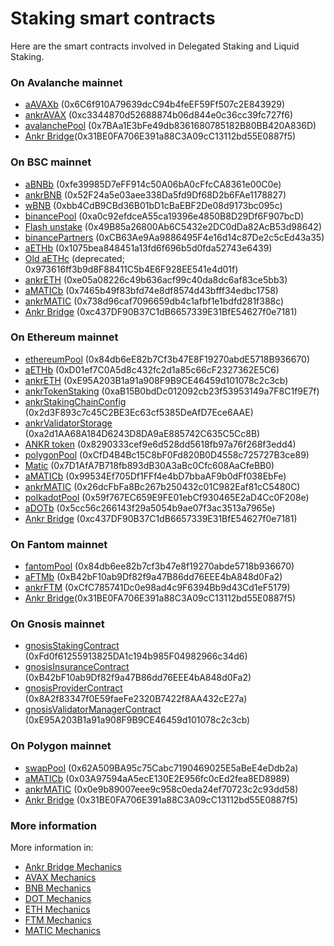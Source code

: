 # Staking smart contracts
Here are the smart contracts involved in Delegated Staking and Liquid Staking.

### On Avalanche mainnet
* [aAVAXb](https://snowtrace.io/address/0x6C6f910A79639dcC94b4feEF59Ff507c2E843929) (0x6C6f910A79639dcC94b4feEF59Ff507c2E843929)
* [ankrAVAX](https://snowtrace.io/address/0xc3344870d52688874b06d844e0c36cc39fc727f6) (0xc3344870d52688874b06d844e0c36cc39fc727f6)
* [avalanchePool](https://snowtrace.io/address/0x7BAa1E3bFe49db8361680785182B80BB420A836D) (0x7BAa1E3bFe49db8361680785182B80BB420A836D)
* [Ankr Bridge](https://snowtrace.io/address/0x31BE0FA706E391a88C3A09cC13112bd55E0887f5)(0x31BE0FA706E391a88C3A09cC13112bd55E0887f5)

### On BSC mainnet
* [aBNBb](https://bscscan.com/address/0xfe39985D7eFF914c50A06bA0cFfcCA8361e00C0e) (0xfe39985D7eFF914c50A06bA0cFfcCA8361e00C0e)
* [ankrBNB](https://bscscan.com/address/0x52F24a5e03aee338Da5fd9Df68D2b6FAe1178827) (0x52F24a5e03aee338Da5fd9Df68D2b6FAe1178827)
* [wBNB](https://bscscan.com/address/0xbb4CdB9CBd36B01bD1cBaEBF2De08d9173bc095c) (0xbb4CdB9CBd36B01bD1cBaEBF2De08d9173bc095c)
* [binancePool](https://bscscan.com/address/0xa0c92efdceA55ca19396e4850B8D29Df6F907bcD) (0xa0c92efdceA55ca19396e4850B8D29Df6F907bcD)
* [Flash unstake](https://bscscan.com/address/0x49B85a26800Ab6C5432e2DC0dDa82AcB53d98642) (0x49B85a26800Ab6C5432e2DC0dDa82AcB53d98642)
* [binancePartners](https://bscscan.com/address/0xCB63Ae9Aa9886495F4e16d14c87De2c5cEd43a35) (0xCB63Ae9Aa9886495F4e16d14c87De2c5cEd43a35)
* [aETHb](https://bscscan.com/address/0x1075bea848451a13fd6f696b5d0fda52743e6439) (0x1075bea848451a13fd6f696b5d0fda52743e6439)
* [Old aETHc](https://bscscan.com/address/0x973616ff3b9d8F88411C5b4E6F928EE541e4d01f) (deprecated; 0x973616ff3b9d8F88411C5b4E6F928EE541e4d01f)
* [ankrETH](https://bscscan.com/address/0xe05a08226c49b636acf99c40da8dc6af83ce5bb3) (0xe05a08226c49b636acf99c40da8dc6af83ce5bb3)
* [aMATICb](https://bscscan.com/address/0x7465b49f83bfd74e8df8574d43bfff34edbc1758) (0x7465b49f83bfd74e8df8574d43bfff34edbc1758)
* [ankrMATIC](https://bscscan.com/address/0x738d96caf7096659db4c1afbf1e1bdfd281f388c) (0x738d96caf7096659db4c1afbf1e1bdfd281f388c)
* [Ankr Bridge](https://bscscan.com/address/0xc437DF90B37C1dB6657339E31BfE54627f0e7181) (0xc437DF90B37C1dB6657339E31BfE54627f0e7181)

### On Ethereum mainnet
* [ethereumPool](https://etherscan.io/address/0x84db6eE82b7Cf3b47E8F19270abdE5718B936670) (0x84db6eE82b7Cf3b47E8F19270abdE5718B936670)
* [aETHb](https://etherscan.io/address/0xD01ef7C0A5d8c432fc2d1a85c66cF2327362E5C6) (0xD01ef7C0A5d8c432fc2d1a85c66cF2327362E5C6)
* [ankrETH](https://etherscan.io/token/0xE95A203B1a91a908F9B9CE46459d101078c2c3cb) (0xE95A203B1a91a908F9B9CE46459d101078c2c3cb)
* [ankrTokenStaking](https://etherscan.io/address/0xaB15B0bdDc012092cb23f53953149a7F8C1f9E7f) (0xaB15B0bdDc012092cb23f53953149a7F8C1f9E7f)
* [ankrStakingChainConfig](https://etherscan.io/address/0x2d3F893c7c45C2BE3Ec63cf5385DeAfD7Ece6AAE) (0x2d3F893c7c45C2BE3Ec63cf5385DeAfD7Ece6AAE)
* [ankrValidatorStorage](https://etherscan.io/address/0xa2d1AA68A184D6243D8DA9aE885742C635C5Cc8B) (0xa2d1AA68A184D6243D8DA9aE885742C635C5Cc8B)
* [ANKR token](https://etherscan.io/address/0x8290333cef9e6d528dd5618fb97a76f268f3edd4) (0x8290333cef9e6d528dd5618fb97a76f268f3edd4)
* [polygonPool](https://etherscan.io/address/0xCfD4B4Bc15C8bF0Fd820B0D4558c725727B3ce89) (0xCfD4B4Bc15C8bF0Fd820B0D4558c725727B3ce89)
* [Matic](https://etherscan.io/address/0x7D1AfA7B718fb893dB30A3aBc0Cfc608AaCfeBB0) (0x7D1AfA7B718fb893dB30A3aBc0Cfc608AaCfeBB0)
* [aMATICb](https://etherscan.io/address/0x99534Ef705Df1FFf4e4bD7bbaAF9b0dFf038EbFe) (0x99534Ef705Df1FFf4e4bD7bbaAF9b0dFf038EbFe)
* [ankrMATIC](https://etherscan.io/address/0x26dcFbFa8Bc267b250432c01C982Eaf81cC5480C) (0x26dcFbFa8Bc267b250432c01C982Eaf81cC5480C)
* [polkadotPool](https://etherscan.io/address/0x59f767EC659E9FE01ebCf930465E2aD4Cc0F208e) (0x59f767EC659E9FE01ebCf930465E2aD4Cc0F208e)
* [aDOTb](https://etherscan.io/address/0x5cc56c266143f29a5054b9ae07f3ac3513a7965e) (0x5cc56c266143f29a5054b9ae07f3ac3513a7965e)
* [Ankr Bridge](https://etherscan.io/address/0xc437DF90B37C1dB6657339E31BfE54627f0e7181) (0xc437DF90B37C1dB6657339E31BfE54627f0e7181)

### On Fantom mainnet
* [fantomPool](https://ftmscan.com/address/0x84db6ee82b7cf3b47e8f19270abde5718b936670) (0x84db6ee82b7cf3b47e8f19270abde5718b936670)
* [aFTMb](https://ftmscan.com/address/0xB42bF10ab9Df82f9a47B86dd76EEE4bA848d0Fa2) (0xB42bF10ab9Df82f9a47B86dd76EEE4bA848d0Fa2)
* [ankrFTM](https://ftmscan.com/address/0xCfC785741Dc0e98ad4c9F6394Bb9d43Cd1eF5179) (0xCfC785741Dc0e98ad4c9F6394Bb9d43Cd1eF5179)
* [Ankr Bridge](https://ftmscan.com/address/0x31be0fa706e391a88c3a09cc13112bd55e0887f5)(0x31BE0FA706E391a88C3A09cC13112bd55E0887f5)

### On Gnosis mainnet
* [gnosisStakingContract](https://gnosisscan.io/address/0xFd0f61255913825DA1c194b985F04982966c34d6) (0xFd0f61255913825DA1c194b985F04982966c34d6)
* [gnosisInsuranceContract](https://gnosisscan.io/address/0xB42bF10ab9Df82f9a47B86dd76EEE4bA848d0Fa2) (0xB42bF10ab9Df82f9a47B86dd76EEE4bA848d0Fa2)
* [gnosisProviderContract](https://gnosisscan.io/address/0x8A2f83347f0E59faeFe2320B7422f8AA432cE27a) (0x8A2f83347f0E59faeFe2320B7422f8AA432cE27a)
* [gnosisValidatorManagerContract](https://gnosisscan.io/address/0xE95A203B1a91a908F9B9CE46459d101078c2c3cb) (0xE95A203B1a91a908F9B9CE46459d101078c2c3cb)

### On Polygon mainnet
* [swapPool](https://polygonscan.com/address/0x62A509BA95c75Cabc7190469025E5aBeE4eDdb2a) (0x62A509BA95c75Cabc7190469025E5aBeE4eDdb2a)
* [aMATICb](https://polygonscan.com/address/0x03A97594aA5ecE130E2E956fc0cEd2fea8ED8989) (0x03A97594aA5ecE130E2E956fc0cEd2fea8ED8989)
* [ankrMATIC](https://polygonscan.com/address/0x0e9b89007eee9c958c0eda24ef70723c2c93dd58) (0x0e9b89007eee9c958c0eda24ef70723c2c93dd58)
* [Ankr Bridge](https://polygonscan.com/address/0x31BE0FA706E391a88C3A09cC13112bd55E0887f5) (0x31BE0FA706E391a88C3A09cC13112bd55E0887f5)

### More information
More information in:
* [Ankr Bridge Mechanics](/staking-for-developers/dev-details/bridge-mechanics/#smart-contracts)
* [AVAX Mechanics](/staking-for-developers/dev-details/avax-liquid-staking-mechanics/#smart-contracts)
* [BNB Mechanics](/staking-for-developers/dev-details/bnb-liquid-staking-mechanics/#smart-contracts)
* [DOT Mechanics](/staking-for-developers/dev-details/dot-liquid-staking-mechanics/#smart-contracts)
* [ETH Mechanics](/staking-for-developers/dev-details/eth-liquid-staking-mechanics/#smart-contracts)
* [FTM Mechanics](/staking-for-developers/dev-details/ftm-liquid-staking-mechanics/#smart-contracts)
* [MATIC Mechanics](/staking-for-developers/dev-details/matic-liquid-staking-mechanics/#smart-contracts)